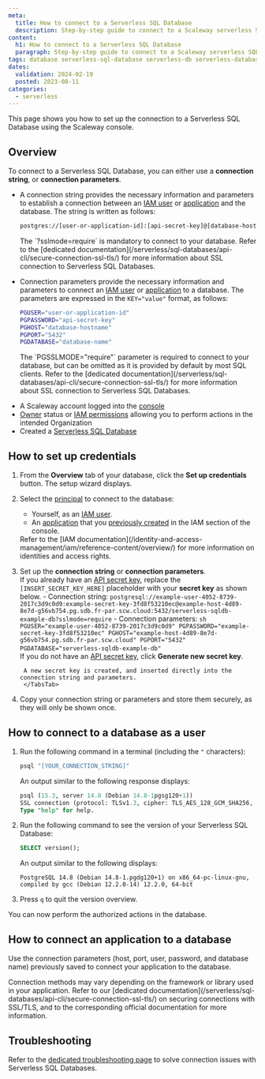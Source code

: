 ```yaml
---
meta:
  title: How to connect to a Serverless SQL Database
  description: Step-by-step guide to connect to a Scaleway serverless SQL database.
content:
  h1: How to connect to a Serverless SQL Database
  paragraph: Step-by-step guide to connect to a Scaleway serverless SQL database.
tags: database serverless-sql-database serverless-db serverless-database postgresql 
dates:
  validation: 2024-02-19
  posted: 2023-08-11
categories:
  - serverless
---
```


This page shows you how to set up the connection to a Serverless SQL Database using the Scaleway console.

## Overview

To connect to a Serverless SQL Database, you can either use a **connection string**, or **connection parameters**.

  - A connection string provides the necessary information and parameters to establish a connection between an [IAM user](https://www.scaleway.com/en/docs/identity-and-access-management/iam/concepts/#user) or [application](https://www.scaleway.com/en/docs/identity-and-access-management/iam/concepts/#application) and the database. The string is written as follows:
      ```sh
      postgres://[user-or-application-id]:[api-secret-key]@[database-hostname]:5432/[database-name]?sslmode=require
      ```
      <Message type="note">
      The `?sslmode=require` is mandatory to connect to your database. Refer to the [dedicated documentation](/serverless/sql-databases/api-cli/secure-connection-ssl-tls/) for more information about SSL connection to Serverless SQL Databases.
      </Message>

  - Connection parameters provide the necessary information and parameters to connect an [IAM user](https://www.scaleway.com/en/docs/identity-and-access-management/iam/concepts/#user) or [application](https://www.scaleway.com/en/docs/identity-and-access-management/iam/concepts/#application) to a database. The parameters are expressed in the `KEY="value"` format, as follows:

      ```sh
      PGUSER="user-or-application-id"
      PGPASSWORD="api-secret-key"
      PGHOST="database-hostname"
      PGPORT="5432"
      PGDATABASE="database-name"
      ```

      <Message type="note">
      The `PGSSLMODE="require"` parameter is required to connect to your database, but can be omitted as it is provided by default by most SQL clients. Refer to the [dedicated documentation](/serverless/sql-databases/api-cli/secure-connection-ssl-tls/) for more information about SSL connection to Serverless SQL Databases.
      </Message>

<Macro id="requirements" />

- A Scaleway account logged into the [console](https://console.scaleway.com)
- [Owner](/identity-and-access-management/iam/concepts/#owner) status or [IAM permissions](/identity-and-access-management/iam/concepts/#permission) allowing you to perform actions in the intended Organization
- Created a [Serverless SQL Database](/serverless/sql-databases/how-to/create-a-database/)

## How to set up credentials

1. From the **Overview** tab of your database, click the **Set up credentials** button. The setup wizard displays.

2. Select the [principal](/identity-and-access-management/iam/concepts/#principal) to connect to the database:
    - Yourself, as an [IAM user](/identity-and-access-management/iam/concepts/#user).
    - An [application](/identity-and-access-management/iam/concepts/#application) that you [previously created](/identity-and-access-management/iam/how-to/create-application/) in the IAM section of the console.
    <Message type="note">
        Refer to the [IAM documentation](/identity-and-access-management/iam/reference-content/overview/) for more information on identities and access rights.
    </Message>
3. Set up the **connection string** or **connection parameters**.
    <Tabs id="sdb-connect">
        <TabsTab label="With a secret key">
        <br/>
        If you already have an [API secret key](/identity-and-access-management/iam/concepts/#api-key), replace the `[INSERT_SECRET_KEY_HERE]` placeholder with your **secret key** as shown below.
        - Connection string:
            ```
            postgresql://example-user-4052-8739-2017c3d9c0d9:example-secret-key-3fd8f53210ec@example-host-4d89-8e7d-g56vb754.pg.sdb.fr-par.scw.cloud:5432/serverless-sqldb-example-db?sslmode=require
            ```
        - Connection parameters:
            ```sh
            PGUSER="example-user-4052-8739-2017c3d9c0d9"
            PGPASSWORD="example-secret-key-3fd8f53210ec"
            PGHOST="example-host-4d89-8e7d-g56vb754.pg.sdb.fr-par.scw.cloud"
            PGPORT="5432"
            PGDATABASE="serverless-sqldb-example-db"
            ```
        </TabsTab>
        <TabsTab label="Without a secret key">
        <br/>
        If you do not have an [API secret key](/identity-and-access-management/iam/concepts/#api-key), click **Generate new secret key**.
        
        A new secret key is created, and inserted directly into the connection string and parameters.
        </TabsTab>
    </Tabs>
4. Copy your connection string or parameters and store them securely, as they will only be shown once.

## How to connect to a database as a user

1. Run the following command in a terminal (including the `"` characters):

    ```sh
    psql "[YOUR_CONNECTION_STRING]"
    ```

    An output similar to the following response displays:

    ```sql
    psql (15.3, server 14.8 (Debian 14.8-1pgsg120+1))
    SSL connection (protocol: TLSv1.3, cipher: TLS_AES_128_GCM_SHA256, compression: off)
    Type "help" for help.
    ```

2. Run the following command to see the version of your Serverless SQL Database:

    ```sql
    SELECT version();
    ```

    An output similar to the following displays:

    ```
    PostgreSQL 14.8 (Debian 14.8-1.pgdg120+1) on x86_64-pc-linux-gnu,
    compiled by gcc (Debian 12.2.0-14) 12.2.0, 64-bit
    ```

3. Press `q` to quit the version overview.

You can now perform the authorized actions in the database.

## How to connect an application to a database

Use the connection parameters (host, port, user, password, and database name) previously saved to connect your application to the database.

<Message type="note">
  Connection methods may vary depending on the framework or library used in your application. Refer to our [dedicated documentation](/serverless/sql-databases/api-cli/secure-connection-ssl-tls/) on securing connections with SSL/TLS, and to the corresponding official documentation for more information.
</Message>

## Troubleshooting

Refer to the [dedicated troubleshooting page](/serverless/sql-databases/troubleshooting/connection-errors/) to solve connection issues with Serverless SQL Databases.